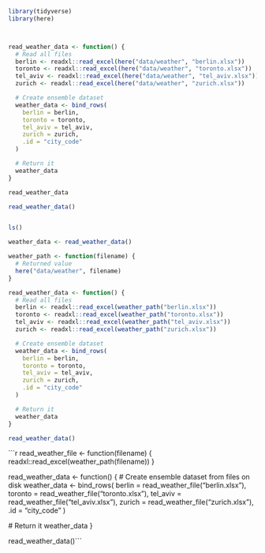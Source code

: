 <!-- Setup 31-function.R -->
```r
library(tidyverse)
library(here)
```


<!-- Important! Please reset the R session before running this script. -->
```r
```


<!-- (In RStudio: Session/Restart R) -->
```r
```


<!-- Declare a function to hide implementation details -->
```r
read_weather_data <- function() {
  # Read all files
  berlin <- readxl::read_excel(here("data/weather", "berlin.xlsx"))
  toronto <- readxl::read_excel(here("data/weather", "toronto.xlsx"))
  tel_aviv <- readxl::read_excel(here("data/weather", "tel_aviv.xlsx"))
  zurich <- readxl::read_excel(here("data/weather", "zurich.xlsx"))

  # Create ensemble dataset
  weather_data <- bind_rows(
    berlin = berlin,
    toronto = toronto,
    tel_aviv = tel_aviv,
    zurich = zurich,
    .id = "city_code"
  )

  # Return it
  weather_data
}
```


<!-- Functions are first-class objects -->
```r
read_weather_data
```


<!-- Execute like functions exported from packages -->
```r
read_weather_data()
```


<!-- Variables are local, execution doesn't change global variables. -->
```r
```


<!-- (The effect is only seen when starting R in a fresh session.) -->
```r
ls()
```


<!-- Assign result to use in further operations -->
```r
weather_data <- read_weather_data()
```


<!-- Functions can have arguments -->
```r
weather_path <- function(filename) {
  # Returned value
  here("data/weather", filename)
}
```


<!-- Functions can be called by other functions -->
```r
read_weather_data <- function() {
  # Read all files
  berlin <- readxl::read_excel(weather_path("berlin.xlsx"))
  toronto <- readxl::read_excel(weather_path("toronto.xlsx"))
  tel_aviv <- readxl::read_excel(weather_path("tel_aviv.xlsx"))
  zurich <- readxl::read_excel(weather_path("zurich.xlsx"))

  # Create ensemble dataset
  weather_data <- bind_rows(
    berlin = berlin,
    toronto = toronto,
    tel_aviv = tel_aviv,
    zurich = zurich,
    .id = "city_code"
  )

  # Return it
  weather_data
}
```


<!-- Still need to run a function -->
```r
read_weather_data()
```


<!-- Functions can help eliminate intermediate variables -->
```r
read_weather_file <- function(filename) {
  readxl::read_excel(weather_path(filename))
}

read_weather_data <- function() {
  # Create ensemble dataset from files on disk
  weather_data <- bind_rows(
    berlin = read_weather_file("berlin.xlsx"),
    toronto = read_weather_file("toronto.xlsx"),
    tel_aviv = read_weather_file("tel_aviv.xlsx"),
    zurich = read_weather_file("zurich.xlsx"),
    .id = "city_code"
  )

  # Return it
  weather_data
}

read_weather_data()```
